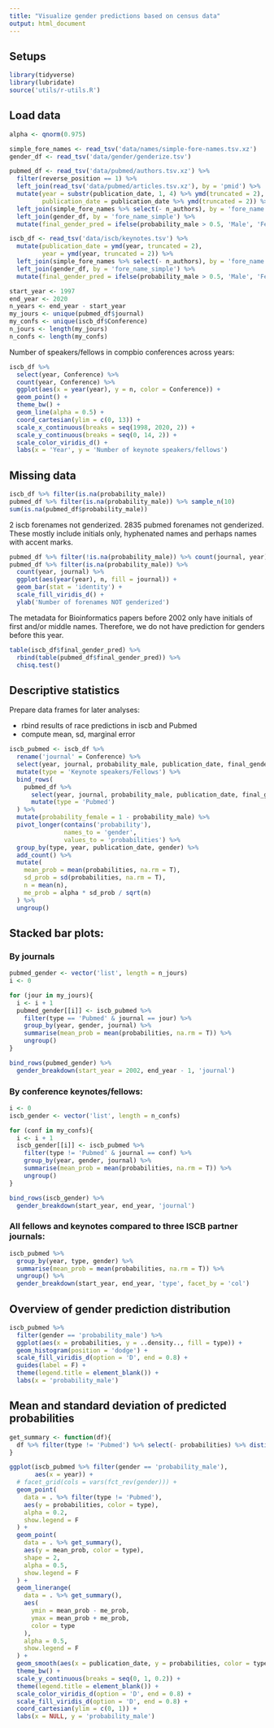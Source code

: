```yaml
---
title: "Visualize gender predictions based on census data"
output: html_document
---
```


## Setups

```r
library(tidyverse)
library(lubridate)
source('utils/r-utils.R')
```

## Load data

```r
alpha <- qnorm(0.975)

simple_fore_names <- read_tsv('data/names/simple-fore-names.tsv.xz')
gender_df <- read_tsv('data/gender/genderize.tsv')

pubmed_df <- read_tsv('data/pubmed/authors.tsv.xz') %>%
  filter(reverse_position == 1) %>%
  left_join(read_tsv('data/pubmed/articles.tsv.xz'), by = 'pmid') %>%
  mutate(year = substr(publication_date, 1, 4) %>% ymd(truncated = 2),
         publication_date = publication_date %>% ymd(truncated = 2)) %>% 
  left_join(simple_fore_names %>% select(- n_authors), by = 'fore_name') %>% 
  left_join(gender_df, by = 'fore_name_simple') %>% 
  mutate(final_gender_pred = ifelse(probability_male > 0.5, 'Male', 'Female'))

iscb_df <- read_tsv('data/iscb/keynotes.tsv') %>%
  mutate(publication_date = ymd(year, truncated = 2),
         year = ymd(year, truncated = 2)) %>% 
  left_join(simple_fore_names %>% select(- n_authors), by = 'fore_name') %>% 
  left_join(gender_df, by = 'fore_name_simple') %>% 
  mutate(final_gender_pred = ifelse(probability_male > 0.5, 'Male', 'Female'))

start_year <- 1997
end_year <- 2020
n_years <- end_year - start_year
my_jours <- unique(pubmed_df$journal)
my_confs <- unique(iscb_df$Conference)
n_jours <- length(my_jours)
n_confs <- length(my_confs)
```

Number of speakers/fellows in compbio conferences across years:

```r
iscb_df %>%
  select(year, Conference) %>% 
  count(year, Conference) %>% 
  ggplot(aes(x = year(year), y = n, color = Conference)) +
  geom_point() +
  theme_bw() +
  geom_line(alpha = 0.5) +
  coord_cartesian(ylim = c(0, 13)) +
  scale_x_continuous(breaks = seq(1998, 2020, 2)) +
  scale_y_continuous(breaks = seq(0, 14, 2)) +
  scale_color_viridis_d() +
  labs(x = 'Year', y = 'Number of keynote speakers/fellows')
```

## Missing data

```r
iscb_df %>% filter(is.na(probability_male))
pubmed_df %>% filter(is.na(probability_male)) %>% sample_n(10)
sum(is.na(pubmed_df$probability_male))
```

2 iscb forenames not genderized.
2835 pubmed forenames not genderized.
These mostly include initials only, hyphenated names and perhaps names with accent marks.

```r
pubmed_df %>% filter(!is.na(probability_male)) %>% count(journal, year)
pubmed_df %>% filter(is.na(probability_male)) %>% 
  count(year, journal) %>% 
  ggplot(aes(year(year), n, fill = journal)) +
  geom_bar(stat = 'identity') +
  scale_fill_viridis_d() +
  ylab('Number of forenames NOT genderized')
```

The metadata for Bioinformatics papers before 2002 only have initials of first and/or middle names. 
Therefore, we do not have prediction for genders before this year.

```r
table(iscb_df$final_gender_pred) %>% 
  rbind(table(pubmed_df$final_gender_pred)) %>% 
  chisq.test()
```

## Descriptive statistics
Prepare data frames for later analyses:

- rbind results of race predictions in iscb and Pubmed
<!-- - pivot long -->
- compute mean, sd, marginal error

```r
iscb_pubmed <- iscb_df %>%
  rename('journal' = Conference) %>% 
  select(year, journal, probability_male, publication_date, final_gender_pred) %>%
  mutate(type = 'Keynote speakers/Fellows') %>%
  bind_rows(
    pubmed_df %>%
      select(year, journal, probability_male, publication_date, final_gender_pred) %>%
      mutate(type = 'Pubmed')
  ) %>%
  mutate(probability_female = 1 - probability_male) %>% 
  pivot_longer(contains('probability'),
               names_to = 'gender',
               values_to = 'probabilities') %>%
  group_by(type, year, publication_date, gender) %>%
  add_count() %>%
  mutate(
    mean_prob = mean(probabilities, na.rm = T),
    sd_prob = sd(probabilities, na.rm = T),
    n = mean(n),
    me_prob = alpha * sd_prob / sqrt(n)
  ) %>%
  ungroup() 
```

## Stacked bar plots:
### By journals

```r
pubmed_gender <- vector('list', length = n_jours)
i <- 0

for (jour in my_jours){
  i <- i + 1
  pubmed_gender[[i]] <- iscb_pubmed %>%
    filter(type == 'Pubmed' & journal == jour) %>%
    group_by(year, gender, journal) %>%
    summarise(mean_prob = mean(probabilities, na.rm = T)) %>%
    ungroup() 
}

bind_rows(pubmed_gender) %>%
  gender_breakdown(start_year = 2002, end_year - 1, 'journal')

```

### By conference keynotes/fellows:
```r
i <- 0
iscb_gender <- vector('list', length = n_confs)

for (conf in my_confs){
  i <- i + 1
  iscb_gender[[i]] <- iscb_pubmed %>%
    filter(type != 'Pubmed' & journal == conf) %>%
    group_by(year, gender, journal) %>%
    summarise(mean_prob = mean(probabilities, na.rm = T)) %>%
    ungroup()
}

bind_rows(iscb_gender) %>%
  gender_breakdown(start_year, end_year, 'journal')
```

### All fellows and keynotes compared to three ISCB partner journals:
```r
iscb_pubmed %>%
  group_by(year, type, gender) %>%
  summarise(mean_prob = mean(probabilities, na.rm = T)) %>%
  ungroup() %>%
  gender_breakdown(start_year, end_year, 'type', facet_by = 'col')
```

## Overview of gender prediction distribution

```r
iscb_pubmed %>% 
  filter(gender == 'probability_male') %>% 
  ggplot(aes(x = probabilities, y = ..density.., fill = type)) +
  geom_histogram(position = 'dodge') +
  scale_fill_viridis_d(option = 'D', end = 0.8) +
  guides(label = F) +
  theme(legend.title = element_blank()) +
  labs(x = 'probability_male')
```

## Mean and standard deviation of predicted probabilities

```r
get_summary <- function(df){
  df %>% filter(type != 'Pubmed') %>% select(- probabilities) %>% distinct()
}

ggplot(iscb_pubmed %>% filter(gender == 'probability_male'),
       aes(x = year)) +
  # facet_grid(cols = vars(fct_rev(gender))) +
  geom_point(
    data = . %>% filter(type != 'Pubmed'),
    aes(y = probabilities, color = type),
    alpha = 0.2,
    show.legend = F
  ) +
  geom_point(
    data = . %>% get_summary(),
    aes(y = mean_prob, color = type),
    shape = 2,
    alpha = 0.5,
    show.legend = F
  ) +
  geom_linerange(
    data = . %>% get_summary(),
    aes(
      ymin = mean_prob - me_prob,
      ymax = mean_prob + me_prob,
      color = type
    ),
    alpha = 0.5,
    show.legend = F
  ) +
  geom_smooth(aes(x = publication_date, y = probabilities, color = type, fill = type), alpha = 0.2) +
  theme_bw() +
  scale_y_continuous(breaks = seq(0, 1, 0.2)) +
  theme(legend.title = element_blank()) +
  scale_color_viridis_d(option = 'D', end = 0.8) +
  scale_fill_viridis_d(option = 'D', end = 0.8) +
  coord_cartesian(ylim = c(0, 1)) +
  labs(x = NULL, y = 'probability_male')
```


